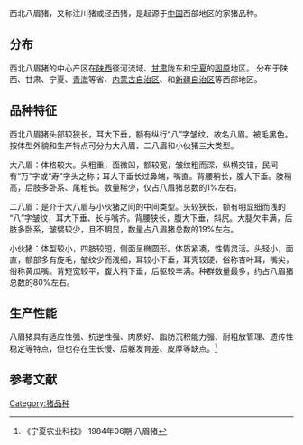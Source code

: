 
西北八眉猪，又称注川猪或泾西猪，是起源于[[中国|中国]]西部地区的家猪品种。

==分布==
西北八眉猪的中心产区在[[陕西|陕西]]径河流域、[[甘肃|甘肃]]陇东和[[宁夏|宁夏]]的[[固原|固原]]地区。 分布于陕西、甘肃、宁夏、[[青海|青海]]等省、[[内蒙古自治区|内蒙古自治区]]、和[[新疆自治区|新疆自治区]]等西部地区。
==品种特征==
西北八眉猪头部较狭长，耳大下垂，额有纵行“八”字皱纹，故名八眉。被毛黑色。按体型外貌和生产特点可分为大八眉、二八眉和小伙猪三大类型。

大八眉：体格较大。头粗重，面微凹，额较宽，皱纹粗而深，纵横交错，民间有“万”字或“寿”字头之称；耳大下垂长过鼻端，嘴直。背腰稍长，腹大下垂。肢稍高，后肢多卧系、尾粗长。数量稀少，仅占八眉猪总数的1%左右。

二八眉：是介于大八眉与小伙猪之间的中间类型。头较狭长，额有明显细而浅的 “八”字皱纹，耳大下垂、长与嘴齐。背腰狭长，腹大下垂，斜尻。大腿欠丰满，后肢多卧系，皱襞较少，且不明显，数量占八眉猪总数的19%左右。

小伙猪：体型较小，四肢较短，侧面呈椭圆形。体质紧凑，性情灵活。头轻小，面直，额部多有旋毛，皱纹少而浅细，耳较小下垂，耳壳较硬，俗称杏叶耳，嘴尖，俗称黄瓜嘴。背短宽较平，腹大稍下垂，后驱较丰满。种群数量最多，约占八眉猪总数的80%左右。

==生产性能==
八眉猪具有适应性强、抗逆性强、肉质好、脂肪沉积能力强、耐粗放管理、遗传性稳定等特点，但也存在生长慢、后躯发育差、皮厚等缺点。<ref>《宁夏农业科技》 1984年06期 八眉猪</ref>
== 参考文献 ==
{{reflist}}
[[Category:猪品种|Category:猪品种]]